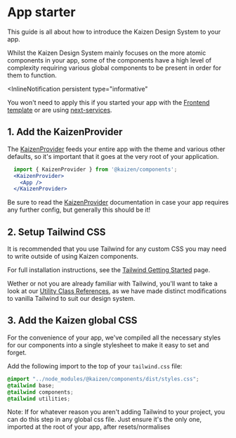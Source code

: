 
<Meta title="Guides/App starter" />

# App starter

This guide is all about how to introduce the Kaizen Design System to your app.

Whilst the Kaizen Design System mainly focuses on the more atomic components in your app, some of the components have a high level of complexity requiring various global components to be present in order for them to function.

<InlineNotification
  persistent
  type="informative"
>
  You won't need to apply this if you started your app with the <a href="https://github.com/cultureamp/frontend-template" target="_blank">Frontend template</a> or are using <a href="https://github.com/cultureamp/frontend-services/tree/main/packages/next-services">next-services</a>.
</InlineNotification>

## 1. Add the KaizenProvider

The [KaizenProvider](/?path=/docs/components-kaizenprovider-installation--page) feeds your entire app with the theme and various other defaults, so it's important that it goes at the very root of your application.

```jsx
  import { KaizenProvider } from '@kaizen/components';
  <KaizenProvider>
    <App />
  </KaizenProvider>
```

Be sure to read the [KaizenProvider](/?path=/docs/components-kaizenprovider-installation--page) documentation in case your app requires any further config, but generally this should be it!


## 2. Setup Tailwind CSS

It is recommended that you use Tailwind for any custom CSS you may need to write outside of using Kaizen components.

For full installation instructions, see the [Tailwind Getting Started](/?path=/docs/systems-tailwind-getting-started--page) page.

Wether or not you are already familiar with Tailwind, you'll want to take a look at our [Utility Class References](/?path=/docs/systems-tailwind-utility-class-references-overview--page), as we have made distinct modifications to vanilla Tailwind to suit our design system.

## 3. Add the Kaizen global CSS

For the convenience of your app, we've compiled all the necessary styles for our components into a single stylesheet to make it easy to set and forget.

Add the following import to the top of your `tailwind.css` file:

```css
@import "../node_modules/@kaizen/components/dist/styles.css";
@tailwind base;
@tailwind components;
@tailwind utilities;
```

Note: If for whatever reason you aren't adding Tailwind to your project, you can do this step in any global css file. Just ensure it's the only one, imported at the root of your app, after resets/normalises